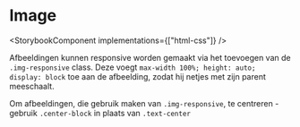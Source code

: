 
# Image

<StorybookComponent implementations={["html-css"]} />

Afbeeldingen kunnen responsive worden gemaakt via het toevoegen van de `.img-responsive` class. Deze voegt `max-width 100%; height: auto; display: block` toe aan de afbeelding, zodat hij netjes met zijn parent meeschaalt.

Om afbeeldingen, die gebruik maken van `.img-responsive`, te centreren - gebruik `.center-block` in plaats van `.text-center`
